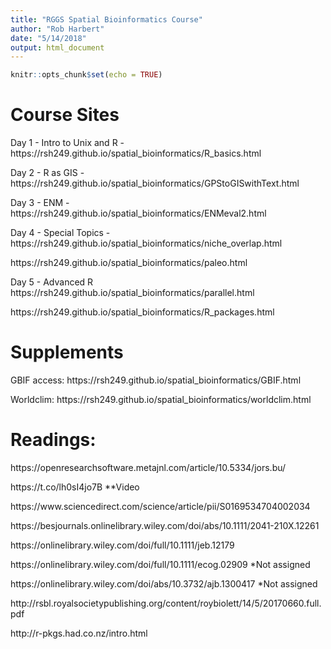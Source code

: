 ```yaml
---
title: "RGGS Spatial Bioinformatics Course"
author: "Rob Harbert"
date: "5/14/2018"
output: html_document
---
```


```r
knitr::opts_chunk$set(echo = TRUE)
```

# Course Sites

Day 1 - Intro to Unix and R - https://rsh249.github.io/spatial_bioinformatics/R_basics.html

Day 2 - R as GIS - https://rsh249.github.io/spatial_bioinformatics/GPStoGISwithText.html 

Day 3 - ENM - https://rsh249.github.io/spatial_bioinformatics/ENMeval2.html

Day 4 - Special Topics - 
  https://rsh249.github.io/spatial_bioinformatics/niche_overlap.html
  
  https://rsh249.github.io/spatial_bioinformatics/paleo.html
  


Day 5 - Advanced R
  https://rsh249.github.io/spatial_bioinformatics/parallel.html
  
  https://rsh249.github.io/spatial_bioinformatics/R_packages.html
  

# Supplements

GBIF access: https://rsh249.github.io/spatial_bioinformatics/GBIF.html

Worldclim: https://rsh249.github.io/spatial_bioinformatics/worldclim.html

# Readings:


https://openresearchsoftware.metajnl.com/article/10.5334/jors.bu/

https://t.co/lh0sI4jo7B  **Video

https://www.sciencedirect.com/science/article/pii/S0169534704002034

https://besjournals.onlinelibrary.wiley.com/doi/abs/10.1111/2041-210X.12261

https://onlinelibrary.wiley.com/doi/full/10.1111/jeb.12179 

https://onlinelibrary.wiley.com/doi/full/10.1111/ecog.02909 *Not assigned

https://onlinelibrary.wiley.com/doi/abs/10.3732/ajb.1300417  *Not assigned

http://rsbl.royalsocietypublishing.org/content/roybiolett/14/5/20170660.full.pdf

http://r-pkgs.had.co.nz/intro.html


